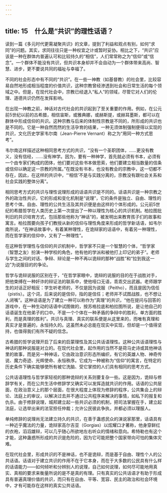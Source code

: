 ```yaml
---
---
---
```

title: 15　什么是“共识”的理性话语？
---




读到一篇《多元时代更需凝聚共识》的文章，提到了利益和观点有别，如何“求同”的问题。其实，求同往往只是一种权宜之计或暂时妥协。相比之下，“共识”应该是一种在群体内普遍认可和比较持久的“相信”，人们常常称之为“信仰”或“信念”。一个群体不能没有共识，但共识本身却并不会自动为一个群体带来高尚、智慧、进步，更不要说共同的福祉与幸福了。

不同的社会形态中有不同的“共识”。在一些一神教（如基督教）的社会里，比较容易自然地形成相当程度的价值共识，这种宗教曾经渗透到社会和日常生活的每个领域之中。但是，在现代社会中，宗教已经退入“私人”的领域，尽管它对人们的伦理、道德共识仍然在发挥影响。

在出现一神教之前，神话对古代社会的共识起到了至关重要的作用。例如，在公元前5世纪以前的古希腊，相信宙斯，或雅典娜，或赫斯提，或赫耳墨斯，都可以在群体中形成信仰的共识。这种宗教与后来的体制性宗教是不同的，所形成的共识也是不同的。它是一种自然而然的生活孕育的结果，一种无须体制强制便得以实现的共识，文化历史学家韦尔南（Jean-Pierre Vernant）称之为“用同一种方式思考”。

韦尔南这样描述这种相同思考方式的共识，“没有一个圣职团体，……更没有教义，没有信经，……没有神学。因为，要有一种神学，首先就必须有书本，必须有一个由专家们构成的团体，他们要对这些书本做思索，他们要建立相当数量的信条或信仰以确定这一宗教的所属。”在既没有书本，也没有教会的宗教中，这一切都不存在，因此，在这样的共识中，“‘相信’不是与实践分离的，宗教没有跟社会关系和社会实践的整体分离”。

相同思考方式的共识与理性说理形成的话语共识是不同的。话语共识是一种宗教之外的政治性共识，它的形成和变化机制是“说理”，它的条件是独立、自由、理性的思考个体。自由、理性的公共生活及其共识便是由这样的个体形成的。公元前5世纪的希腊哲学在人类历史上第一次提出了一种以理性为核心的共识机制。柏拉图批判旧的共识培育方式，包括那些他称为“神话”的，被发明出来教育孩子们的故事和寓言。柏拉图要向孩子们教授从新的信仰与理性角度来形成的哲学新话语，如韦尔南所说，“在神话故事中，有着某种理性，在诡辩家的话语中，有着另一种理性，而在哲学家的信仰中，又有了一种理性”。

在这种哲学理性与信仰的共识机制中，哲学家不只是一个智慧的个体，“哲学家（智慧之友）扮演一种学校的角色，他有他的学派和被他打上印记的弟子”。老师与学生之间的对话、争辩、辩论是一种不再以诡辩的那种“战胜”和“拉到我这一边”为说服目的的争论。

哲学与诡辩说服的区别在于，“在哲学家眼中，诡辩的说服的目的在于战胜对手，把他束缚在一种奸诈的辩证法的联系中，使他哑口无语，乖乖交出武器。老师跟学生的对话正好相反：学生听老师的，不仅是因为说服（Peitho），而且是因为信任（pistis）。这个词，后来说的是信仰，指的是信任；老师并不试图战胜，也不想让人闭嘴”。这种话语是为了建立一种可以称作为“真理”的共识，“他在提问与回答的游戏中，在一种生动的话语中试图做的，按苏格拉底和柏拉图所说，是让他自己的话语诞生在他弟子的口中。不是一个个体在一种矛盾的争辩中的胜利，单方面的胜利，而是真理的胜利”。共识与真理、真实的联系便是从这里来的，而唯有真理和真实才是普遍的，永恒持久的。这虽然未必总能在现实中实现，但却是一个值得坚持，也值得我们有所不疑的信念。

古希腊的哲学说理开启了后来的启蒙理性及其公共话语理性。这种公共话语理性与神话的那种说服是对立的。在现代社会里，起作用的当然不是荷马史诗或其他神话里的故事，而是另一种神话，它由政治意识形态所编织，有它的英雄人物、神奇传说、魔力奇迹、光辉使命、永恒秩序。它成为一种被称为“信仰”的寓言，在特定的历史条件下确实能够使所有被它洗脑、受它掌控的人们具有相同的思考方式。

公共话语理性与哲学家轻视的那种诡辩的关系则要复杂一些。这是因为，诡辩与修辞学有关，而在公共生活中修辞学又确实可以发挥造就共识的作用。话语的公共层面，在政治意义上的那个层面，在很大程度上体现为修辞的程序，公共集会上的辩论、法庭上的审议，以解决过去并不通过公共程序来解决的事情，如私下的报复和仇杀。由于修辞说理，城邦建立起一些共识必须的机制，把司法掌握在手，建立起法庭，让选举出来的法官担任仲裁；允许公民彼此争执，并都必须以理服人。

单纯修辞的说理尚无法建立持久的共识，在善于蛊惑民众的演说家那里，话语具有一种近乎魔法的力量，诡辩家高尔吉亚（Gorgias）以炫耀口才著称，他身穿鲜红的衣袍，滔滔雄辩，可以几乎随心所欲地左右听众的情绪和意向。希特勒也有这个才能，这种蛊惑所形成的共识是危险的，因为它可能把整个国家带向可怕的集体灾难。

在现代社会里，形成共识的不是神话，也不是诡辩，而是基于自由、理性个人的公共话语。话语对于建立共识的作用不在于它本身，而在于大多数的公民具有什么样的话语能力——如何倾听和分辨别人的说理，自己如何说理，如何尽可能地用真实、真相的要求来衡量所说的是不是真的有理。只有真实的公共话语才有助于形成具有普遍真理价值的共识，而只有在自由、平等、宽容、民主的政治和社会环境中，才有可能存在这样的真实公共话语。